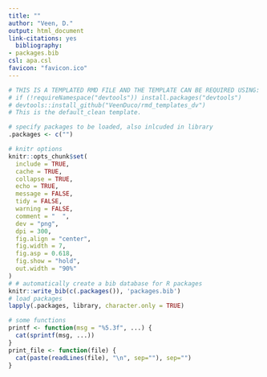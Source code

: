 ```yaml
---
title: ""
author: "Veen, D."
output: html_document
link-citations: yes
  bibliography:
- packages.bib
csl: apa.csl
favicon: "favicon.ico"
---
```


```r
# THIS IS A TEMPLATED RMD FILE AND THE TEMPLATE CAN BE REQUIRED USING:
# if (!requireNamespace("devtools")) install.packages("devtools")
# devtools::install_github("VeenDuco/rmd_templates_dv")
# This is the default_clean template.

# specify packages to be loaded, also inlcuded in library
.packages <- c("")

# knitr options
knitr::opts_chunk$set(
  include = TRUE,
  cache = TRUE,
  collapse = TRUE,
  echo = TRUE,
  message = FALSE,
  tidy = FALSE,
  warning = FALSE,
  comment = "  ",
  dev = "png",
  dpi = 300,
  fig.align = "center",
  fig.width = 7,
  fig.asp = 0.618,
  fig.show = "hold",
  out.width = "90%"
)
# # automatically create a bib database for R packages
knitr::write_bib(c(.packages()), 'packages.bib')
# load packages 
lapply(.packages, library, character.only = TRUE)

# some functions
printf <- function(msg = "%5.3f", ...) {
  cat(sprintf(msg, ...))
}
print_file <- function(file) {
  cat(paste(readLines(file), "\n", sep=""), sep="")
}
```

